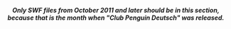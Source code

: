 <center>''' ''Only SWF files from October 2011 and later should be in this section,<br> because that is the month when "Club Penguin Deutsch" was released.'' '''</center>
